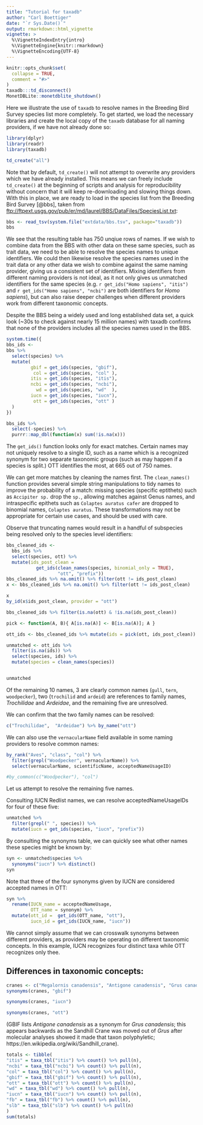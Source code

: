 ```yaml
---
title: "Tutorial for taxadb"
author: "Carl Boettiger"
date: "`r Sys.Date()`"
output: rmarkdown::html_vignette
vignette: >
  %\VignetteIndexEntry{intro}
  %\VignetteEngine{knitr::rmarkdown}
  %\VignetteEncoding{UTF-8}
---
```


```r
knitr::opts_chunk$set(
  collapse = TRUE,
  comment = "#>"
)
taxadb:::td_disconnect()
MonetDBLite::monetdblite_shutdown()
```

Here we illustrate the use of `taxadb` to resolve names in the Breeding Bird Survey species list more completely.  To get started, we load the necessary libraries and create the local copy of the `taxadb` database for all naming providers, if we have not already done so:

```r
library(dplyr)
library(readr)
library(taxadb)
```

```r
td_create("all")
```

Note that by default, `td_create()` will not attempt to overwrite any providers which we have already installed.  This means we can freely include `td_create()` at the beginning of scripts and analysis for reproducibility without concern that it will keep re-downloading and slowing things down.  With this in place, we are ready to load in the species list from the Breeding Bird Survey [@bbs], taken from <ftp://ftpext.usgs.gov/pub/er/md/laurel/BBS/DataFiles/SpeciesList.txt>:



```r
bbs <- read_tsv(system.file("extdata/bbs.tsv", package="taxadb"))
bbs
```

We see that the resulting table has 750 unqiue rows of names.  If we wish to combine data from the BBS with other data on these same species, such as trait data, we need to be able to resolve the species names to unique identifiers.  We could then likewise resolve the species names used in the trait data or any other data we wish to combine against the same naming provider,
giving us a consistent set of identifiers.  Mixing identifiers from different naming providers is not ideal, as it not only gives us unmatched identifiers for the same species (e.g. `r get_ids("Homo sapiens", "itis")` and `r get_ids("Homo sapiens", "ncbi")` are both identifiers for *Homo sapiens*), but can also raise deeper challenges when different providers work from different taxonomic concepts.  


Despite the BBS being a widely used and long established data set, a quick look (~30s to check against nearly 15 million names) with taxadb confirms that none of the providers includes all the species names used in the BBS.


```r
system.time({
bbs_ids <- 
bbs %>% 
  select(species) %>%
  mutate(
         gbif = get_ids(species, "gbif"),
          col = get_ids(species, "col" ),
         itis = get_ids(species, "itis"),
         ncbi = get_ids(species, "ncbi"),
           wd = get_ids(species, "wd"  ),
         iucn = get_ids(species, "iucn"),
          ott = get_ids(species, "ott" ) 
  )
})
```



```r
bbs_ids %>% 
  select(-species) %>% 
  purrr::map_dbl(function(x) sum(!is.na(x)))
```
The `get_ids()` function looks only for exact matches.  Certain names may not uniquely resolve to a single ID, such as a name which is a recognized synonym for two separate taxonomic groups (such as may happen if a species is split.) OTT identifies the most, at 665 out of 750 names.  


We can get more matches by cleaning the names first.  The `clean_names()` function provides several simple string manipulations to tidy names to improve the probability of a match: missing species (specific eptithets) such as `Accipiter sp.` drop the `sp.`, allowing matches against Genus names, and intraspecific epithets such as `Colaptes auratus cafer` are dropped to binomial names, `Colaptes auratus`.  These transformations may not be appropriate for certain use cases, and should be used with care.  

Observe that truncating names would result in a handful of subspecies being resolved only to the species level identifiers:

```r
bbs_cleaned_ids <- 
  bbs_ids %>% 
  select(species, ott) %>% 
  mutate(ids_post_clean = 
           get_ids(clean_names(species, binomial_only = TRUE), 
                   "ott", "prefix"))
bbs_cleaned_ids %>% na.omit() %>% filter(ott != ids_post_clean)
x <- bbs_cleaned_ids %>% na.omit() %>% filter(ott != ids_post_clean)  

x
by_id(x$ids_post_clean, provider = "ott")
```

```r
bbs_cleaned_ids %>% filter(is.na(ott) & !is.na(ids_post_clean))
```


```r
pick <- function(A, B){ A[is.na(A)] <- B[is.na(A)]; A }

ott_ids <- bbs_cleaned_ids %>% mutate(ids = pick(ott, ids_post_clean))
```






```r
unmatched <- ott_ids %>% 
  filter(is.na(ids)) %>% 
  select(species, ids) %>%
  mutate(species = clean_names(species))


unmatched
```

Of the remaining 10 names, 3 are clearly common names (`gull`, `tern`, `woodpecker`), two (`trochilid` and `ardeid`) are references to family names, *Trochilidae* and *Ardeidae*, and the remaining five are unresolved.  


We can confirm that the two family names can be resolved:

```r
c("Trochilidae",  "Ardeidae") %>% by_name("ott")
```

We can also use the `vernacularName` field available in some naming providers to resolve common names:

```r
by_rank("Aves", "class", "col") %>% 
  filter(grepl("Woodpecker", vernacularName)) %>%
  select(vernacularName, scientificName, acceptedNameUsageID)

#by_common(c("Woodpecker"), "col")
```

Let us attempt to resolve the remaining five names.  

Consulting IUCN Redlist names, we can resolve acceptedNameUsageIDs for four of these five:

```r
unmatched %>%
  filter(grepl(" ", species)) %>%
  mutate(iucn = get_ids(species, "iucn", "prefix"))
```


By consulting the synonyms table, we can quickly see what other names these species might be known by:

```r
syn <- unmatched$species %>% 
  synonyms("iucn") %>% distinct()
syn
```

Note that three of the four synonyms given by IUCN are considered accepted names in OTT:

```r
syn %>% 
  rename(IUCN_name = acceptedNameUsage,
         OTT_name = synonym) %>%
  mutate(ott_id =  get_ids(OTT_name, "ott"),
         iucn_id = get_ids(IUCN_name, "iucn"))
```

We cannot simply assume that we can crosswalk synonyms between different providers, as providers may be operating on different taxonomic concepts.  In this example, IUCN recognizes four distinct taxa
while OTT recognizes only thee.





## Differences in taxonomic concepts:



```r
cranes <- c("Megalornis canadensis", "Antigone canadensis", "Grus canadensis")
synonyms(cranes, "gbif")
```

```r
synonyms(cranes, "iucn")
```


```r
synonyms(cranes, "ott")
```


(GBIF lists *Antigone canadensis* as a synonym for *Grus canadensis*; this appears backwards as the Sandhill Crane was moved out of *Grus* after molecular analyses showed it made that taxon polyphyletic; https://en.wikipedia.org/wiki/Sandhill_crane). 





```r
totals <- tibble(
"itis" = taxa_tbl("itis") %>% count() %>% pull(n),
"ncbi" = taxa_tbl("ncbi") %>% count() %>% pull(n),
"col" = taxa_tbl("col") %>% count() %>% pull(n),
"gbif" = taxa_tbl("gbif") %>% count() %>% pull(n),
"ott" = taxa_tbl("ott") %>% count() %>% pull(n),
"wd" = taxa_tbl("wd") %>% count() %>% pull(n),
"iucn" = taxa_tbl("iucn") %>% count() %>% pull(n),
"fb" = taxa_tbl("fb") %>% count() %>% pull(n),
"slb" = taxa_tbl("slb") %>% count() %>% pull(n)
)
sum(totals)
```



